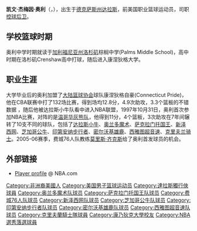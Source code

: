 {{noteTA|G1=NBA
}}
{{Infobox NBA Player
|name = 凯文·奥利<br/>Kevin Ollie
|nickname = 
|image = 
|image_size =
|caption = 
|league = NBA
|height_ft = 6 | height_in = 2 | weight_lb  = 195
|position = [[控球后卫|控球后卫]] 
|birth_date = {{birth date and age|1972|12|27}}
|birth_place = {{USA}}[[德克萨斯州|德克萨斯州]][[达拉斯|达拉斯]]
|college = [[康涅狄格大学|康涅狄格大学]]
|nationality = {{USA}}
|career_start = 1997
| draft_year = 1995
|career_end =2010
| former_teams = [[达拉斯小牛|达拉斯小牛]] (1997–98)<br>[[奥兰多魔术|奥兰多魔术]] (1998)<br>[[萨克拉门托国王|萨克拉门托国王]] (1998–99)<br>奥兰多魔术 (1999)<br>费城76人 (1999–2000)<br>[[新泽西网|新泽西网]] (2000)<br>费城76人 (2000–01)<br>[[芝加哥公牛|芝加哥公牛]] (2001–02)<br>[[印第安纳步行者|印第安纳步行者]] (2002)<br>[[密尔沃基雄鹿|密尔沃基雄鹿]] (2002–03)<br>[[西雅图超音速|西雅图超音速]] (2003)<br>[[克里夫兰骑士|克里夫兰骑士]] (2003–04)
|awards =
}}
'''凯文·杰梅因·奥利'''（{{lang-en|'''Kevin Jermaine Ollie'''}}，{{bd|1972年|11月27日|}}），出生于[[德克萨斯州|德克萨斯州]][[达拉斯|达拉斯]]，前美国职业篮球运动员，司职[[控球后卫|控球后卫]]。

==学校篮球时期==
奥利中学时期就读于[[加利福尼亚州|加利福尼亚州]][[洛杉矶|洛杉矶]]棕榈中学(Palms Middle School)，高中时期在洛杉矶Crenshaw高中打球，随后进入康涅狄格大学。 

==职业生涯==
大学毕业后的奥利加盟了[[大陆篮球协会|大陆篮球协会]]球队康涅狄格自豪(Connecticut Pride)，他在CBA联赛中打了132场比赛，得到场均12.8分，4.9次助攻，3.3个篮板的不错数据 ，随后他被达拉斯小牛队看中进入NBA联盟，1997年10月31日，奥利首次参加NBA比赛，对阵的是[[温哥华灰熊队|温哥华灰熊队]]，他得到11分，4个篮板，3次助攻在7年间辗转了10支不同的球队，包括了[[达拉斯小牛|达拉斯小牛]]、[[奥兰多魔术|奥兰多魔术]]、[[萨克拉门托国王|萨克拉门托国王]]、[[新泽西网|新泽西网]]、[[芝加哥公牛|芝加哥公牛]]、[[印第安纳步行者|印第安纳步行者]]、[[密尔沃基雄鹿|密尔沃基雄鹿]]、[[西雅图超音速|西雅图超音速]]、[[克里夫兰骑士|克里夫兰骑士]]。2005-06赛季，费城76人队教练[[莫里斯·齐克斯|莫里斯·齐克斯]]给了奥利首发球员的机会。

==外部链接==
*[http://www.nba.com/playerfile/kevin_ollie/index.html Player profile]{{Wayback|url=http://www.nba.com/playerfile/kevin_ollie/index.html |date=20071024133749 }}{{en}} @ NBA.com

{{2011年康乃狄克大学哈士奇男子篮球队导航模板}}
{{2014年康乃狄克大学哈士奇男子篮球队导航模板}}

{{Authority control}}
{{DEFAULTSORT:Ollie, Kevin}}
[[Category:非洲裔美國人|Category:非洲裔美國人]]
[[Category:美国男子篮球运动员|Category:美国男子篮球运动员]]
[[Category:達拉斯獨行俠球員|Category:達拉斯獨行俠球員]]
[[Category:奥兰多魔术队球员|Category:奥兰多魔术队球员]]
[[Category:萨克拉门托国王队球员|Category:萨克拉门托国王队球员]]
[[Category:费城76人队球员|Category:费城76人队球员]]
[[Category:新泽西网队球员|Category:新泽西网队球员]]
[[Category:芝加哥公牛队球员|Category:芝加哥公牛队球员]]
[[Category:印第安纳步行者队球员|Category:印第安纳步行者队球员]]
[[Category:密尔沃基雄鹿队球员|Category:密尔沃基雄鹿队球员]]
[[Category:西雅图超音速队球员|Category:西雅图超音速队球员]]
[[Category:克里夫蘭騎士隊球員|Category:克里夫蘭騎士隊球員]]
[[Category:康乃狄克大學校友|Category:康乃狄克大學校友]]
[[Category:NBA選秀落選球員|Category:NBA選秀落選球員]]